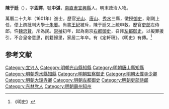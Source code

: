 {{NoteTA
|1=zh-hans:陈于廷; zh-hant:陳于廷;
}}
{{明清人物信息框
| 姓名 = 陳于廷
| 原名 =
| 圖片名稱= 
| 圖片大小 = 180px
| 圖片說明 = 
| 最高職務 = 左都御史
| 國家 = 大明
| 爵位 =
| 籍貫 = [[南直隸|南直隸]][[宜興縣|宜興縣]]
| 族裔 = 漢族
| 旗籍 = 
| 字號 = 字孟諤，號中湛
| 諡號 = 
| 出生日期 = [[嘉靖|嘉靖]]四十五年（1566年）十一月十九
| 出生地點 = [[南直隸|南直隸]][[宜興縣|宜興縣]]
| 逝世日期 = [[崇禎|崇禎]]八年（1635年）五月二十九
| 逝世地點 = [[南直隸|南直隸]][[宜興縣|宜興縣]]
| 墓葬 =
| 配偶 =
| 親屬 = （子）[[陳貞達|陳貞達]]、[[陈贞慧_(明末)|陳貞慧]]
| 出身 = 
*萬曆二十三年同進士出身
| 經歷 = 
| 著作 =
}}

'''陳于廷'''（{{bd|1566年||1635年||Chen}}），字'''孟諤'''，號'''中湛'''，[[南直隶|南直隶]][[宜興縣|宜興縣]]人。明末政治人物。

萬曆二十九年（1601年）進士，歷官[[光山|光山]]、[[唐山|唐山]]、[[秀水|秀水]]三縣，徵授[[御史|御史]]，剛剛上任，便上疏批判大學士[[朱賡|朱賡]]。尚書[[王紀|王紀]]被斥，陳于廷又上疏申救。歷官[[吏部|吏部]]左侍郎，忤[[魏忠賢|魏忠賢]]，斥為民。[[崇禎|崇禎]]初年，起為南京[[右都御史|右都御史]]，召拜[[左都御史|左都御史]]，以擬罪援引，不合皇帝意思，削籍歸里，家居二年卒。有《定軒稿》。《明史》有傳。<ref>《明史》</ref>

== 参考文献 ==
{{reflist}}

{{start box}}
{{s-off}}
{{s-before|[[鄧渼|鄧渼]]}}
{{s-title|明朝秀水縣知縣|1601年－1605年}}
{{s-after|[[史樹德|史樹德]]}}
{{end box}}

{{萬曆二十三年乙未科殿試金榜}}

{{Authority control}}

{{DEFAULTSORT:Chen陳}}
[[Category:宜兴人|Category:宜兴人]]
[[Category:明朝光山縣知縣|Category:明朝光山縣知縣]]
[[Category:明朝唐山縣知縣|Category:明朝唐山縣知縣]]
[[Category:明朝秀水縣知縣|Category:明朝秀水縣知縣]]
[[Category:明朝監察御史|Category:明朝監察御史]]
[[Category:明朝太僕寺少卿|Category:明朝太僕寺少卿]]
[[Category:明朝大理寺卿|Category:明朝大理寺卿]]
[[Category:明朝左都御史|Category:明朝左都御史]]
[[Category:明朝吏部侍郎|Category:明朝吏部侍郎]]
[[Category:东林党人|Category:东林党人]]
[[Category:明朝霸州知州|Category:明朝霸州知州]]


{{明朝人物小作品}}